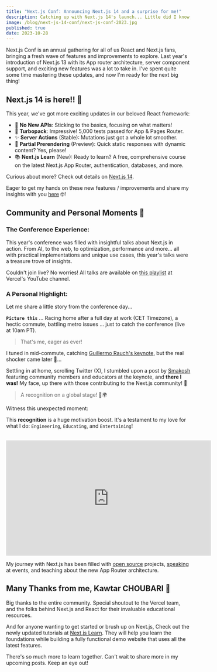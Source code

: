 ```yaml
---
title: "Next.js Conf: Announcing Next.js 14 and a surprise for me!"
description: Catching up with Next.js 14's launch... Little did I know, a pleasant surprise awaited me!
image: /blog/next-js-14-conf/next-js-conf-2023.jpg
published: true
date: 2023-10-28
---
```


Next.js Conf is an annual gathering for all of us React and Next.js fans, bringing a fresh wave of features and improvements to explore. Last year's introduction of Next.js 13 with its App router architecture, server component support, and exciting new features was a lot to take in. I've spent quite some time mastering these updates, and now I'm ready for the next big thing!

## Next.js 14 is here!! 🚀

This year, we've got more exciting updates in our beloved React framework:

- 🎯 **No New APIs**: Sticking to the basics, focusing on what matters!
- 🚀 **Turbopack**: Impressive! 5,000 tests passed for App & Pages Router.
- ✨ **Server Actions** (Stable): Mutations just got a whole lot smoother.
- 🌟 **Partial Prerendering** (Preview): Quick static responses with dynamic content? Yes, please!
- 📚 **Next.js Learn** (New): Ready to learn? A free, comprehensive course on the latest Next.js App Router, authentication, databases, and more.

Curious about more? Check out details on [Next.js 14](https://nextjs.org/blog/next-14).

Eager to get my hands on these new features / improvements and share my insights with you [here](/blog) 🤓!

## Community and Personal Moments 📖

### The Conference Experience:

This year's conference was filled with insightful talks about Next.js in action. From AI, to the web, to optimization, performance and more... all with practical implementations and unique use cases, this year's talks were a treasure trove of insights.

Couldn't join live? No worries! All talks are available on [this playlist](https://youtube.com/playlist?list=PLBnKlKpPeagl57K9bCw_IXShWQXePnXjY&si=jSZ1LLaF2oh3mxiA) at Vercel's YouTube channel.

### A Personal Highlight:

Let me share a little story from the conference day...

**`Picture this`** ... Racing home after a full day at work (CET Timezone), a hectic commute, battling metro issues ... just to catch the conference (live at 10am PT).

> That's me, eager as ever!

I tuned in mid-commute, catching [Guillermo Rauch's keynote](https://youtu.be/gfU1iZnjRZM?si=fVidVeujg4_wSe3R&t=804), but the real shocker came later 🤫...

Settling in at home, scrolling Twitter (X), I stumbled upon a post by [Smakosh](https://smakosh.com) featuring community members and educators at the keynote, and **there I was!** My face, up there with those contributing to the Next.js community! 🎉

> A recognition on a global stage! 🌟🌍

Witness this unexpected moment:

<div className="flex max-sm:flex-col max-sm:items-center justify-center">
  <ReactTweet id={"1717604879156318564"} />
  <ReactTweet id={"1717609354147365111"} />
</div>

This **recognition** is a huge motivation boost. It's a testament to my love for what I do: `Engineering`, `Educating`, and `Entertaining`!

<br />

<div className="flex justify-center">
  <iframe
    width="560"
    height="315"
    src="https://www.youtube.com/embed/gfU1iZnjRZM?si=fVidVeujg4_wSe3R&amp;start=804"
    title="YouTube video player"
    frameborder="0"
    allow="accelerometer; autoplay; clipboard-write; encrypted-media; gyroscope; picture-in-picture; fullscreen; web-share"
  ></iframe>
</div>

My journey with Next.js has been filled with [open source](/oss) projects, [speaking](/talks) at events, and teaching about the new App Router architecture.

## Many Thanks from me, Kawtar CHOUBARI 💖

Big thanks to the entire community. Special shoutout to the Vercel team, and the folks behind Next.js and React for their invaluable educational resources.

And for anyone wanting to get started or brush up on Next.js, Check out the newly updated tutorials at [Next.js Learn](https://nextjs.org/learn). They will help you learn the foundations while building a fully functional demo website that uses all the latest features.

There's so much more to learn together. Can't wait to share more in my upcoming posts. Keep an eye out!
